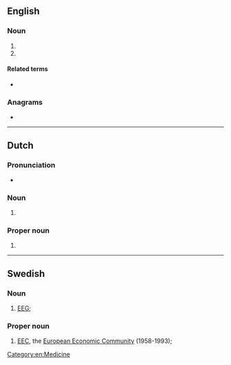 {{also|eeg}}
==English==

===Noun===
{{en-noun}}

# {{initialism of|en|electroencephalogram}}
# {{initialism of|en|electroencephalograph}}

====Related terms====
* {{l|en|electroencephalography}}

===Anagrams===
* {{anagrams|en|a=eeg|Gee|gee}}

[[Category:en:Medicine]]

----

==Dutch==
{{wikipedia|lang=nl}}

===Pronunciation===
* {{audio|nl|Nl-EEG.ogg|Audio}}

===Noun===
{{head|nl|noun}}
# {{initialism of|nl|[[elektro-encefalogram]]}}

===Proper noun===
{{en-proper noun}}

# {{initialism of|nl|[[Europese]] [[economische|Economische]] [[gemeenschap|Gemeenschap]]}}

----

==Swedish==

===Noun===
{{head|sv|noun}}

# [[#English|EEG]]; {{abbreviation of|sv|elektroencefalogram}}

===Proper noun===
{{head|sv|proper noun}}

# [[EEC]], the [[European Economic Community]] (1958-1993); {{abbreviation of|sv|Europeiska ekonomiska gemenskapen}}